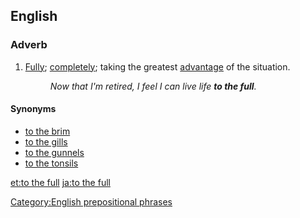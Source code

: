 ==English==

===Adverb===
{{en-adv|head=[[to]] [[the]] [[full]]|more to the [[full]]|to the [[fullest]]}}

# [[fully|Fully]]; [[completely]]; taking the greatest [[advantage]] of the situation.
#: ''Now that I'm retired, I feel I can live life '''to the full'''.''

====Synonyms====
* [[to the brim]]
* [[to the gills]]
* [[to the gunnels]]
* [[to the tonsils]]

[[Category:English prepositional phrases]]

[[et:to the full]]
[[ja:to the full]]